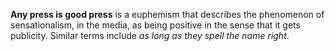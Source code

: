 '''Any press is good press''' is a euphemism that describes the phenomenon of sensationalism, in the media, as being positive in the sense that it gets publicity. Similar terms include ''as long as they spell the name right''.